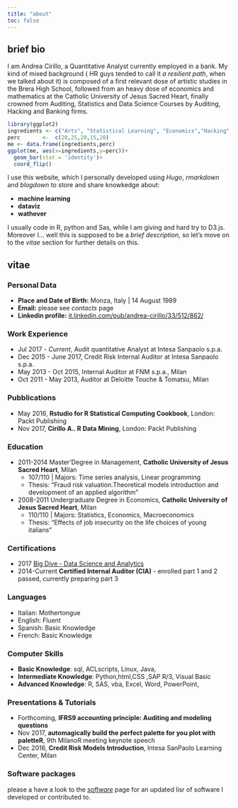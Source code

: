 ```yaml
---
title: "about"
toc: false
---
```


## brief bio

I am Andrea Cirillo, a Quantitative Analyst currently employed in a bank. My kind of mixed background ( HR guys tended to call it *a resilient path*, when we talked about it) is composed of a first relevant dose of artistic studies in the Brera High School, followed from an heavy dose of economics and mathematics at the Catholic University of Jesus Sacred Heart, finally crowned from Auditing, Statistics and Data Science Courses by Auditing, Hacking and Banking firms.

```r
library(ggplot2)
ingredients <- c("Arts", "Statistical Learning", "Economics","Hacking","Auditing")
perc       <-  c(20,25,20,15,20)
me <- data.frame(ingredients,perc)
ggplot(me, aes(x=ingredients,y=perc))+
  geom_bar(stat = 'identity')+
  coord_flip()

```


I use this website, which I personally developed using *Hugo*, *rmarkdown* and *blogdown* to store and share knowkedge about:

- **machine learning**
- **dataviz**
- **wathever**

I usually code in R, python and Sas, while I am giving and hard try to D3.js. Moreover I... well this is supposed to be a *brief description*, so let's move on to the *vitae* section for further details on this.   

## vitae

### Personal Data


- **Place and Date of Birth:** Monza, Italy | 14 August 1989
- **Email:** please see *contacts* page
- **Linkedin profile:** [it.linkedin.com/pub/andrea-cirillo/33/512/862/](http://it.linkedin.com/pub/andrea-cirillo/33/512/862/)

### Work Experience

- Jul 2017 - *Current*, Audit quantitative Analyst at Intesa Sanpaolo s.p.a.
- Dec 2015 - June 2017, Credit Risk Internal Auditor at Intesa Sanpaolo s.p.a.
- May 2013 - Oct 2015, Internal Auditor at FNM s.p.a., Milan
- Oct 2011 - May 2013, Auditor at Deloitte Touche & Tomatsu, Milan

### Pubblications
  
   - May 2016, **Rstudio for R Statistical Computing Cookbook**, London: Packt Publishing
   - Nov 2017, **Cirillo A.. R Data Mining**, London: Packt Publishing


### Education


 - 2011-2014 Master’Degree in Management, **Catholic University of Jesus Sacred Heart**, Milan
   - 107/110 | Majors: Time series analysis, Linear programming
	- Thesis: “Fraud risk valuation.Theoretical models introduction and development of an applied algorithm”

 - 2008-2011 Undergraduate Degree in Economics, **Catholic University of Jesus Sacred Heart**, Milan 
 	- 110/110 | Majors: Statistics, Economics, Macroeconomics
 	- Thesis: “Effects of job insecurity on the life choices of young italians”

### Certifications


- 2017 [Big Dive - Data Science and Analytics](https://www.bigdive.eu/) 
- 2014-Current **Certified Internal Auditor (CIA)** - enrolled part 1 and 2 passed, currently preparing part 3

### Languages

 - Italian: Mothertongue
 - English: Fluent
 - Spanish: Basic Knowledge
 - French: Basic Knowledge
 

### Computer Skills

- **Basic Knowledge**: sql,  ACLscripts, Linux, Java, 
- **Intermediate Knowledge**: Python,html,CSS ,SAP R/3, Visual Basic
- **Advanced Knowledge**: R, SAS, vba, Excel, Word, PowerPoint,


### Presentations & Tutorials

- Forthcoming, **IFRS9 accounting principle: Auditing and modeling questions**
- Nov 2017, **automagically build the perfect palette for you plot with paletteR**, 9th MilanoR meeting keynote speech
- Dec 2016, **Credit Risk Models Introduction**, Intesa SanPaolo Learning Center, Milan


### Software packages

please a have a look to the [*software*](/software) page for an updated lisr of software I developed or contributed to.
